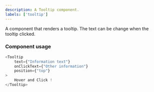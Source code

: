 ```yaml
---
description: A Tooltip component.
labels: ['tooltip']
---
```



A component that renders a tooltip.
The text can be change when the tooltip clicked.

### Component usage
```js
<Tooltip 
    text={"Information text"}
    onClickText={"Other information"}
    position={"top"}
>
    Hover and Click !
</Tooltip>
```

